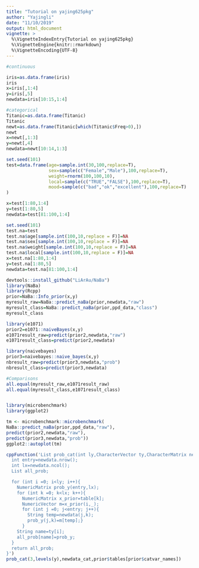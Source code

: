 ```yaml
---
title: "Tutorial on yajing625pkg"
author: "Yajingli"
date: "11/10/2019"
output: html_document
vignette: >
  %\VignetteIndexEntry{Tutorial on yajing625pkg}
  %\VignetteEngine{knitr::rmarkdown}
  %\VignetteEncoding{UTF-8}
---
```


```r
#continuous

iris=as.data.frame(iris)
iris
x=iris[,1:4]
y=iris[,5]
newdata=iris[10:15,1:4]

#categorical
Titanic=as.data.frame(Titanic)
Titanic
newt=as.data.frame(Titanic[which(Titanic$Freq>0),])
newt
x=newt[,1:3]
y=newt[,4]
newdata=newt[10:14,1:3]
```

```r
set.seed(101)
test=data.frame(age=sample.int(30,100,replace=T),
                sex=sample(c("Female","Male"),100,replace=T),
                weight=rnorm(100,100,10),
                local=sample(c("TRUE","FALSE"),100,replace=T),
                mood=sample(c("bad","ok","excellent"),100,replace=T)
)

x=test[1:80,1:4]
y=test[1:80,5]
newdata=test[81:100,1:4]
```

```r
set.seed(101)
test.na=test
test.na$age[sample.int(100,10,replace = F)]=NA
test.na$sex[sample.int(100,10,replace = F)]=NA
test.na$weight[sample.int(100,10,replace = F)]=NA
test.na$local[sample.int(100,10,replace = F)]=NA
x=test.na[1:80,1:4]
y=test.na[1:80,5]
newdata=test.na[81:100,1:4]
```

```r
devtools::install_github("LiArAu/NaBa")
library(NaBa) 
library(Rcpp)
prior=NaBa::Info_prior(x,y)
myresult_raw=NaBa::predict_naBa(prior,newdata,"raw")
myresult_class=NaBa::predict_naBa(prior,ppd_data,"class")
myresult_class
```

```r
library(e1071)
prior2=e1071::naiveBayes(x,y)
e1071result_raw=predict(prior2,newdata,"raw")
e1071result_class=predict(prior2,newdata)
```

```r
library(naivebayes)
prior3=naivebayes::naive_bayes(x,y)
nbresult_raw=predict(prior3,newdata,"prob")
nbresult_class=predict(prior3,newdata)
```

```r
#Comparisons
all.equal(myresult_raw,e1071result_raw)
all.equal(myresult_class,e1071result_class)


library(microbenchmark)
library(ggplot2)

tm <- microbenchmark::microbenchmark(
NaBa::predict_naBa(prior,ppd_data,"raw"),
predict(prior2,newdata,"raw"),
predict(prior3,newdata,"prob"))
ggplot2::autoplot(tm)
```
```r
cppFunction('List prob_cat(int ly,CharacterVector ty,CharacterMatrix newdata,List table){
  int entry=newdata.nrow();
  int lx=newdata.ncol();
  List all_prob;

  for (int i =0; i<ly; i++){
    NumericMatrix prob_y(entry,lx);
    for (int k =0; k<lx; k++){
      NumericMatrix x_prior=table[k];
      NumericVector m=x_prior(i,_);
      for (int j =0; j<entry; j++){
        String temp=newdata(j,k);
        prob_y(j,k)=m[temp];}
      }
    String name=ty[i];
    all_prob[name]=prob_y;
  }
  return all_prob;
}')
prob_cat(3,levels(y),newdata_cat,prior$tables[prior$catvar_names])

```
